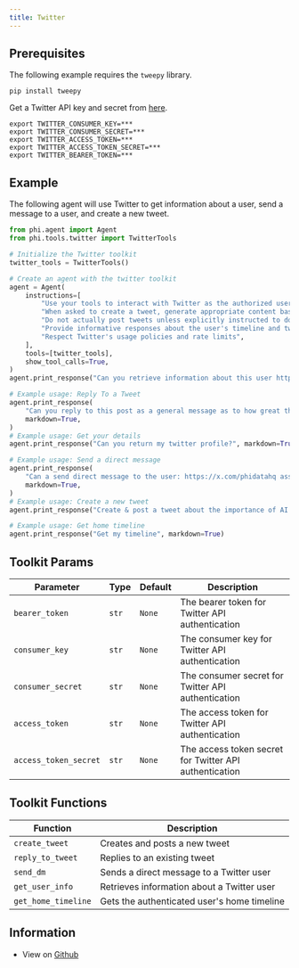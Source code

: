 ```yaml
---
title: Twitter
---
```


## Prerequisites

The following example requires the `tweepy` library.

```shell
pip install tweepy
```

Get a Twitter API key and secret from [here](https://developer.x.com/en/docs/authentication/oauth-1-0a/api-key-and-secret).

```shell
export TWITTER_CONSUMER_KEY=***
export TWITTER_CONSUMER_SECRET=***
export TWITTER_ACCESS_TOKEN=***
export TWITTER_ACCESS_TOKEN_SECRET=***
export TWITTER_BEARER_TOKEN=***
```

## Example

The following agent will use Twitter to get information about a user, send a message to a user, and create a new tweet.

```python cookbook/tools/twitter_tools.py
from phi.agent import Agent
from phi.tools.twitter import TwitterTools

# Initialize the Twitter toolkit
twitter_tools = TwitterTools()

# Create an agent with the twitter toolkit
agent = Agent(
    instructions=[
        "Use your tools to interact with Twitter as the authorized user @phidatahq",
        "When asked to create a tweet, generate appropriate content based on the request",
        "Do not actually post tweets unless explicitly instructed to do so",
        "Provide informative responses about the user's timeline and tweets",
        "Respect Twitter's usage policies and rate limits",
    ],
    tools=[twitter_tools],
    show_tool_calls=True,
)
agent.print_response("Can you retrieve information about this user https://x.com/phidatahq ", markdown=True)

# Example usage: Reply To a Tweet
agent.print_response(
    "Can you reply to this post as a general message as to how great this project is:https://x.com/phidatahq/status/1836101177500479547",
    markdown=True,
)
# Example usage: Get your details
agent.print_response("Can you return my twitter profile?", markdown=True)

# Example usage: Send a direct message
agent.print_response(
    "Can a send direct message to the user: https://x.com/phidatahq assking you want learn more about them and a link to their community?",
    markdown=True,
)
# Example usage: Create a new tweet
agent.print_response("Create & post a tweet about the importance of AI ethics", markdown=True)

# Example usage: Get home timeline
agent.print_response("Get my timeline", markdown=True)

```

## Toolkit Params

| Parameter | Type | Default | Description |
|-----------|------|---------|-------------|
| `bearer_token` | `str` | `None` | The bearer token for Twitter API authentication |
| `consumer_key` | `str` | `None` | The consumer key for Twitter API authentication |
| `consumer_secret` | `str` | `None` | The consumer secret for Twitter API authentication |
| `access_token` | `str` | `None` | The access token for Twitter API authentication |
| `access_token_secret` | `str` | `None` | The access token secret for Twitter API authentication |

## Toolkit Functions

| Function | Description |
|----------|-------------|
| `create_tweet` | Creates and posts a new tweet |
| `reply_to_tweet` | Replies to an existing tweet |
| `send_dm` | Sends a direct message to a Twitter user |
| `get_user_info` | Retrieves information about a Twitter user |
| `get_home_timeline` | Gets the authenticated user's home timeline |


## Information

- View on [Github](https://github.com/AgnoAgi/phidata/blob/main/phi/tools/twitter.py)
